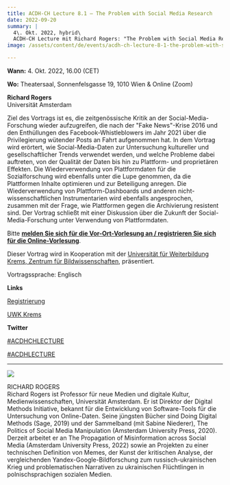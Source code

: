 ```yaml
---
title: ACDH-CH Lecture 8.1 – The Problem with Social Media Research
date: 2022-09-20
summary: |
  4\. Okt. 2022, hybrid\
  ACDH-CH Lecture mit Richard Rogers: "The Problem with Social Media Research".
image: /assets/content/de/events/acdh-ch-lecture-8-1-the-problem-with-social-media-research-2/image.jpg

---
```


**Wann:** 4. Okt. 2022, 16.00 (CET)

**Wo:** Theatersaal, Sonnenfelsgasse 19, 1010 Wien & Online (Zoom)

**Richard Rogers**\
Universität Amsterdam

Ziel des Vortrags ist es, die zeitgenössische Kritik an der Social-Media-Forschung wieder aufzugreifen, die nach der "Fake News"-Krise 2016 und den Enthüllungen des Facebook-Whistleblowers im Jahr 2021 über die Privilegierung wütender Posts an Fahrt aufgenommen hat. In dem Vortrag wird erörtert, wie Social-Media-Daten zur Untersuchung kultureller und gesellschaftlicher Trends verwendet werden, und welche Probleme dabei auftreten, von der Qualität der Daten bis hin zu Plattform- und proprietären Effekten. Die Wiederverwendung von Plattformdaten für die Sozialforschung wird ebenfalls unter die Lupe genommen, da die Plattformen Inhalte optimieren und zur Beteiligung anregen. Die Wiederverwendung von Plattform-Dashboards und anderen nicht-wissenschaftlichen Instrumentarien wird ebenfalls angesprochen, zusammen mit der Frage, wie Plattformen gegen die Archivierung resistent sind. Der Vortrag schließt mit einer Diskussion über die Zukunft der Social-Media-Forschung unter Verwendung von Plattformdaten.

Bitte [**melden Sie sich für die Vor-Ort-Vorlesung an / registrieren Sie sich für die Online-Vorlesung**](https://www.oeaw.ac.at/acdh/events/registration/acdh-ch-lecture-81).

Dieser Vortrag wird in Kooperation mit der [Universität für Weiterbildung Krems, Zentrum für Bildwissenschaften](https://www.donau-uni.ac.at/de/universitaet/fakultaeten/bildung-kunst-architektur/departments/kunst-kulturwissenschaften/zentren/bildwissenschaften.html), präsentiert.

Vortragssprache: Englisch

**Links**

[Registrierung](https://www.oeaw.ac.at/acdh/events/registration/acdh-ch-lecture-81)

[UWK Krems](https://www.donau-uni.ac.at/de/universitaet/fakultaeten/bildung-kunst-architektur/departments/kunst-kulturwissenschaften/zentren/bildwissenschaften.html)

**Twitter**

[#ACDHCHLECTURE](https://twitter.com/search?q=%23ACDHCHLecture\&src=typed_query)

[#ACDHLECTURE](https://twitter.com/search?q=%23ACDHLecture\&src=typd)

***

![](/assets/content/de/events/acdh-ch-lecture-8-1-the-problem-with-social-media-research-2/rogers_portrait.jpeg)

RICHARD ROGERS\
Richard Rogers ist Professor für neue Medien und digitale Kultur, Medienwissenschaften, Universität Amsterdam. Er ist Direktor der Digital Methods Initiative, bekannt für die Entwicklung von Software-Tools für die Untersuchung von Online-Daten. Seine jüngsten Bücher sind Doing Digital Methods (Sage, 2019) und der Sammelband (mit Sabine Niederer), The Politics of Social Media Manipulation (Amsterdam University Press, 2020). Derzeit arbeitet er an The Propagation of Misinformation across Social Media (Amsterdam University Press, 2022) sowie an Projekten zu einer technischen Definition von Memes, der Kunst der kritischen Analyse, der vergleichenden Yandex-Google-Bildforschung zum russisch-ukrainischen Krieg und problematischen Narrativen zu ukrainischen Flüchtlingen in polnischsprachigen sozialen Medien.
